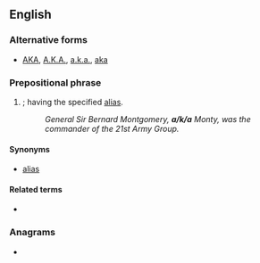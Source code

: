 {{also|Appendix:Variations of "aka"}}
==English==

===Alternative forms===
* [[AKA]], [[A.K.A.]], [[a.k.a.]], [[aka]]

===Prepositional phrase===
{{en-PP}}

# {{initialism of|en|also known as|nodot=1}}; having the specified [[alias]].
#: ''General Sir Bernard Montgomery, '''a/k/a''' Monty, was the commander of the 21st Army Group.''

====Synonyms====
* [[alias]]

====Related terms====
* {{l|en|f/k/a}}

===Anagrams===
* {{anagrams|en|a=aak|aak}}

{{cln|en|terms spelled with /|three-letter abbreviations}}